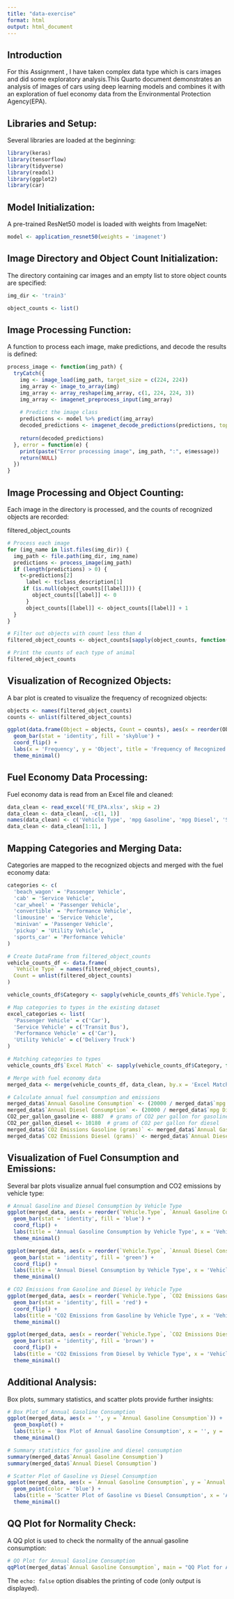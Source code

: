 ```yaml
---
title: "data-exercise"
format: html
output: html_document
---
```


## Introduction

For this Assignment , I have taken complex data type which is cars images and did some exploratory analysis.This Quarto document demonstrates an analysis of images of cars using deep learning models and combines it with an exploration of fuel economy data from the Environmental Protection Agency(EPA).

## Libraries and Setup:

Several libraries are loaded at the beginning:

```r
library(keras)
library(tensorflow)
library(tidyverse)
library(readxl)
library(ggplot2)
library(car)
```

## Model Initialization:

A pre-trained ResNet50 model is loaded with weights from ImageNet:

```r
model <- application_resnet50(weights = 'imagenet')
```

## Image Directory and Object Count Initialization:

The directory containing car images and an empty list to store object counts are specified:

```r
img_dir <- 'train3'
```

```r
object_counts <- list()
```

## Image Processing Function:

A function to process each image, make predictions, and decode the results is defined:

```r
process_image <- function(img_path) {
  tryCatch({
    img <- image_load(img_path, target_size = c(224, 224))
    img_array <- image_to_array(img)
    img_array <- array_reshape(img_array, c(1, 224, 224, 3))
    img_array <- imagenet_preprocess_input(img_array)
    
    # Predict the image class
    predictions <- model %>% predict(img_array)
    decoded_predictions <- imagenet_decode_predictions(predictions, top = 3)[[1]]
    
    return(decoded_predictions)
  }, error = function(e) {
    print(paste("Error processing image", img_path, ":", e$message))
    return(NULL)
  })
}
```

## Image Processing and Object Counting:

Each image in the directory is processed, and the counts of recognized objects are recorded:

filtered_object_counts

```r
# Process each image
for (img_name in list.files(img_dir)) {
  img_path <- file.path(img_dir, img_name)
  predictions <- process_image(img_path)
  if (length(predictions) > 0) {
    t<-predictions[2]
      label <- t$class_description[1]
     if (is.null(object_counts[[label]])) {
        object_counts[[label]] <- 0
      }
      object_counts[[label]] <- object_counts[[label]] + 1
  }
}

# Filter out objects with count less than 4
filtered_object_counts <- object_counts[sapply(object_counts, function(x) x > 2)]

# Print the counts of each type of animal
filtered_object_counts
```

## Visualization of Recognized Objects:

A bar plot is created to visualize the frequency of recognized objects:

```r
objects <- names(filtered_object_counts)
counts <- unlist(filtered_object_counts)

ggplot(data.frame(Object = objects, Count = counts), aes(x = reorder(Object, Count), y = Count)) +
  geom_bar(stat = 'identity', fill = 'skyblue') +
  coord_flip() +
  labs(x = 'Frequency', y = 'Object', title = 'Frequency of Recognized Objects') +
  theme_minimal()

```

## Fuel Economy Data Processing:

Fuel economy data is read from an Excel file and cleaned:

```r
data_clean <- read_excel('FE_EPA.xlsx', skip = 2)
data_clean <- data_clean[, -c(1, 1)]
names(data_clean) <- c('Vehicle Type', 'mpg Gasoline', 'mpg Diesel', 'Source')
data_clean <- data_clean[1:11, ]
```

## Mapping Categories and Merging Data:

Categories are mapped to the recognized objects and merged with the fuel economy data:

```r
categories <- c(
  'beach_wagon' = 'Passenger Vehicle',
  'cab' = 'Service Vehicle',
  'car_wheel' = 'Passenger Vehicle',
  'convertible' = 'Performance Vehicle',
  'limousine' = 'Service Vehicle',
  'minivan' = 'Passenger Vehicle',
  'pickup' = 'Utility Vehicle',
  'sports_car' = 'Performance Vehicle'
)

# Create DataFrame from filtered_object_counts
vehicle_counts_df <- data.frame(
  `Vehicle Type` = names(filtered_object_counts),
  Count = unlist(filtered_object_counts)
)

vehicle_counts_df$Category <- sapply(vehicle_counts_df$`Vehicle.Type`, function(x) categories[[x]])

# Map categories to types in the existing dataset
excel_categories <- list(
  'Passenger Vehicle' = c('Car'),
  'Service Vehicle' = c('Transit Bus'),
  'Performance Vehicle' = c('Car'),
  'Utility Vehicle' = c('Delivery Truck')
)

# Matching categories to types
vehicle_counts_df$`Excel Match` <- sapply(vehicle_counts_df$Category, function(x) excel_categories[[x]][1])

# Merge with fuel economy data
merged_data <- merge(vehicle_counts_df, data_clean, by.x = 'Excel Match', by.y = 'Vehicle Type', all.x = TRUE)

# Calculate annual fuel consumption and emissions
merged_data$`Annual Gasoline Consumption` <- (20000 / merged_data$`mpg Gasoline`) * merged_data$Count
merged_data$`Annual Diesel Consumption` <- (20000 / merged_data$`mpg Diesel`) * merged_data$Count
CO2_per_gallon_gasoline <- 8887  # grams of CO2 per gallon for gasoline
CO2_per_gallon_diesel <- 10180  # grams of CO2 per gallon for diesel
merged_data$`CO2 Emissions Gasoline (grams)` <- merged_data$`Annual Gasoline Consumption` * CO2_per_gallon_gasoline
merged_data$`CO2 Emissions Diesel (grams)` <- merged_data$`Annual Diesel Consumption` * CO2_per_gallon_diesel
```

## Visualization of Fuel Consumption and Emissions:

Several bar plots visualize annual fuel consumption and CO2 emissions by vehicle type:

```r
# Annual Gasoline and Diesel Consumption by Vehicle Type
ggplot(merged_data, aes(x = reorder(`Vehicle.Type`, `Annual Gasoline Consumption`), y = `Annual Gasoline Consumption`)) +
  geom_bar(stat = 'identity', fill = 'blue') +
  coord_flip() +
  labs(title = 'Annual Gasoline Consumption by Vehicle Type', x = 'Vehicle Type', y = 'Gasoline Consumption') +
  theme_minimal()

ggplot(merged_data, aes(x = reorder(`Vehicle.Type`, `Annual Diesel Consumption`), y = `Annual Diesel Consumption`)) +
  geom_bar(stat = 'identity', fill = 'green') +
  coord_flip() +
  labs(title = 'Annual Diesel Consumption by Vehicle Type', x = 'Vehicle Type', y = 'Diesel Consumption') +
  theme_minimal()

# CO2 Emissions from Gasoline and Diesel by Vehicle Type
ggplot(merged_data, aes(x = reorder(`Vehicle.Type`, `CO2 Emissions Gasoline (grams)`), y = `CO2 Emissions Gasoline (grams)`)) +
  geom_bar(stat = 'identity', fill = 'red') +
  coord_flip() +
  labs(title = 'CO2 Emissions from Gasoline by Vehicle Type', x = 'Vehicle Type', y = 'CO2 Emissions (grams)') +
  theme_minimal()

ggplot(merged_data, aes(x = reorder(`Vehicle.Type`, `CO2 Emissions Diesel (grams)`), y = `CO2 Emissions Diesel (grams)`)) +
  geom_bar(stat = 'identity', fill = 'brown') +
  coord_flip() +
  labs(title = 'CO2 Emissions from Diesel by Vehicle Type', x = 'Vehicle Type', y = 'CO2 Emissions (grams)') +
  theme_minimal()
```

## Additional Analysis:

Box plots, summary statistics, and scatter plots provide further insights:

```r
# Box Plot of Annual Gasoline Consumption
ggplot(merged_data, aes(x = '', y = `Annual Gasoline Consumption`)) +
  geom_boxplot() +
  labs(title = 'Box Plot of Annual Gasoline Consumption', x = '', y = 'Gasoline Consumption') +
  theme_minimal()

# Summary statistics for gasoline and diesel consumption
summary(merged_data$`Annual Gasoline Consumption`)
summary(merged_data$`Annual Diesel Consumption`)

# Scatter Plot of Gasoline vs Diesel Consumption
ggplot(merged_data, aes(x = `Annual Gasoline Consumption`, y = `Annual Diesel Consumption`)) +
  geom_point(color = 'blue') +
  labs(title = 'Scatter Plot of Gasoline vs Diesel Consumption', x = 'Annual Gasoline Consumption', y = 'Annual Diesel Consumption') +
  theme_minimal()
```

## QQ Plot for Normality Check:

A QQ plot is used to check the normality of the annual gasoline consumption:

```r
# QQ Plot for Annual Gasoline Consumption
qqPlot(merged_data$`Annual Gasoline Consumption`, main = "QQ Plot for Annual Gasoline Consumption")

```

The `echo: false` option disables the printing of code (only output is displayed).
